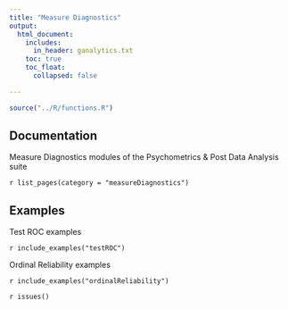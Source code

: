 ```yaml
---
title: "Measure Diagnostics"
output: 
  html_document:
    includes:
      in_header: ganalytics.txt
    toc: true
    toc_float:
      collapsed: false

---
```



```r
source("../R/functions.R")
```

## Documentation

Measure Diagnostics modules of the Psychometrics & Post Data Analysis suite

`r list_pages(category = "measureDiagnostics")`

## Examples
Test ROC examples

`r include_examples("testROC")`

Ordinal Reliability examples

`r include_examples("ordinalReliability")`

`r issues()`